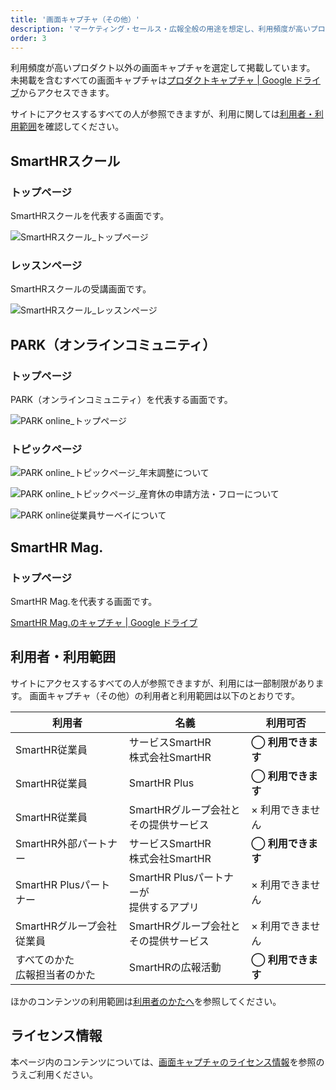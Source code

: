 ```yaml
---
title: '画面キャプチャ（その他）'
description: 'マーケティング・セールス・広報全般の用途を想定し、利用頻度が高いプロダクト以外の画面キャプチャを選定して掲載しています。'
order: 3
---
```




利用頻度が高いプロダクト以外の画面キャプチャを選定して掲載しています。  
未掲載を含むすべての画面キャプチャは[プロダクトキャプチャ | Google ドライブ](https://drive.google.com/drive/folders/1PT1gK4rrz8DufFkFc2r3Z_xpp03YxHwC)からアクセスできます。

サイトにアクセスするすべての人が参照できますが、利用に関しては[利用者・利用範囲](#h2-3)を確認してください。


## SmartHRスクール

### トップページ

SmartHRスクールを代表する画面です。

<Grid autoRepeat="auto-fill" size="250px">

  <CaptureImageWithDesc>

  ![SmartHRスクール_トップページ](./images/service_capture/SmartHRスクール_トップページ_250306.png)

  </CaptureImageWithDesc>

</Grid>

### レッスンページ

SmartHRスクールの受講画面です。

<Grid autoRepeat="auto-fill" size="250px">

  <CaptureImageWithDesc>

  ![SmartHRスクール_レッスンページ](./images/service_capture/SmartHRスクール_レッスンページ_250306.png)

  </CaptureImageWithDesc>

</Grid>


## PARK（オンラインコミュニティ）

### トップページ

PARK（オンラインコミュニティ）を代表する画面です。

<Grid autoRepeat="auto-fill" size="250px">

  <CaptureImageWithDesc>

  ![PARK online_トップページ](./images/service_capture/PARK-online-community_トップページ_250306.png)

  </CaptureImageWithDesc>

</Grid>


### トピックページ

<Grid autoRepeat="auto-fill" size="250px">

  <CaptureImageWithDesc description="年末調整について">

  ![PARK online_トピックページ_年末調整について](./images/service_capture/PARK-online-community_トピックページ「年末調整について」_250306.png)

  </CaptureImageWithDesc>

  <CaptureImageWithDesc description="産育休の申請方法・フローについて">

  ![PARK online_トピックページ_産育休の申請方法・フローについて](./images/service_capture/PARK-online-community_トピックページ「産育休の申請方法・フローについて」_250306.png)

  </CaptureImageWithDesc>

  <CaptureImageWithDesc description="従業員サーベイについて">

  ![PARK online従業員サーベイについて](./images/service_capture/PARK-online-community_トピックページ「従業員サーベイについて」_250306.png)

  </CaptureImageWithDesc>

</Grid>

## SmartHR Mag.
### トップページ

SmartHR Mag.を代表する画面です。

[SmartHR Mag.のキャプチャ | Google ドライブ](https://drive.google.com/drive/u/1/folders/16v9NMGRSYBzPS0mSMYhlo2Wmqv6gA9FF)


## 利用者・利用範囲

サイトにアクセスするすべての人が参照できますが、利用には一部制限があります。
画面キャプチャ（その他）の利用者と利用範囲は以下のとおりです。

  <table>
    <thead>
      <tr>
        <th>利用者</th>
        <th>名義</th>
        <th>利用可否</th>
      </tr>
    </thead>
    <tbody>
      <tr>
        <td>SmartHR従業員</td>
        <td>サービスSmartHR<br/>株式会社SmartHR</td>
        <td><strong>◯ 利用できます</strong></td>
      </tr>
      <tr>
        <td>SmartHR従業員</td>
        <td>SmartHR Plus</td>
        <td><strong>◯ 利用できます</strong></td>
      </tr>
      <tr>
        <td>SmartHR従業員</td>
        <td>SmartHRグループ会社と<br/>その提供サービス</td>
        <td>× 利用できません</td>
      </tr>
      <tr>
        <td>SmartHR外部パートナー</td>
        <td>サービスSmartHR<br/>株式会社SmartHR</td>
        <td><strong>◯ 利用できます</strong></td>
      </tr>
      <tr>
        <td>SmartHR Plusパートナー</td>
        <td>SmartHR Plusパートナーが<br/>提供するアプリ</td>
        <td>× 利用できません</td>
      </tr>
      <tr>
        <td>SmartHRグループ会社<br/>従業員</td>
        <td>SmartHRグループ会社と<br/>その提供サービス</td>
        <td>× 利用できません</td>
      </tr>
      <tr>
        <td>すべてのかた<br/>広報担当者のかた</td>
        <td>SmartHRの広報活動</td>
        <td><strong>◯ 利用できます</strong></td>
      </tr>
    </tbody>
  </table>

ほかのコンテンツの利用範囲は[利用者のかたへ](/introduction/user/)を参照してください。


## ライセンス情報
本ページ内のコンテンツについては、[画面キャプチャのライセンス情報](/communication/capture/#h2-2)を参照のうえご利用ください。
